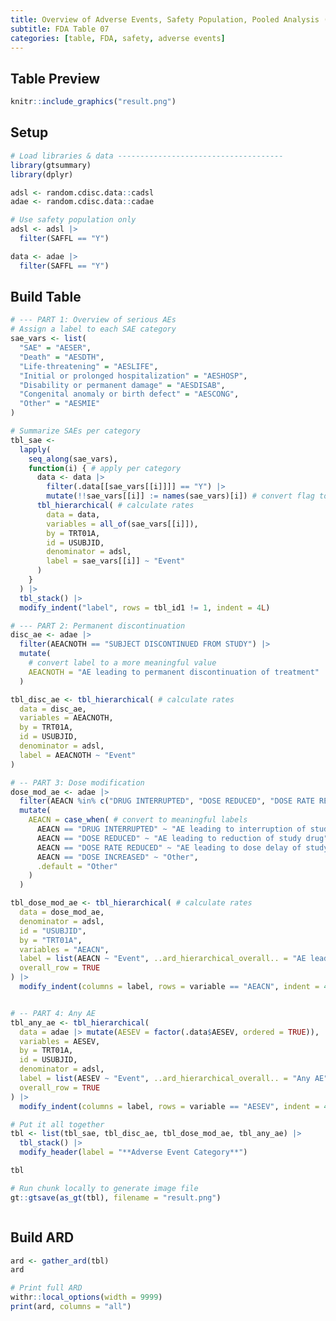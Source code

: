 ```yaml
---
title: Overview of Adverse Events, Safety Population, Pooled Analysis (or Trial X) 
subtitle: FDA Table 07
categories: [table, FDA, safety, adverse events] 
---
```


::: panel-tabset
## Table Preview

```r
knitr::include_graphics("result.png")
```

## Setup

```r
# Load libraries & data -------------------------------------
library(gtsummary)
library(dplyr)

adsl <- random.cdisc.data::cadsl
adae <- random.cdisc.data::cadae

# Use safety population only
adsl <- adsl |>
  filter(SAFFL == "Y")

data <- adae |>
  filter(SAFFL == "Y")
```



## Build Table

```r
# --- PART 1: Overview of serious AEs
# Assign a label to each SAE category
sae_vars <- list(
  "SAE" = "AESER",
  "Death" = "AESDTH",
  "Life-threatening" = "AESLIFE",
  "Initial or prolonged hospitalization" = "AESHOSP",
  "Disability or permanent damage" = "AESDISAB",
  "Congenital anomaly or birth defect" = "AESCONG",
  "Other" = "AESMIE"
)

# Summarize SAEs per category
tbl_sae <-
  lapply(
    seq_along(sae_vars),
    function(i) { # apply per category
      data <- data |>
        filter(.data[[sae_vars[[i]]]] == "Y") |>
        mutate(!!sae_vars[[i]] := names(sae_vars)[i]) # convert flag to a meaningful value
      tbl_hierarchical( # calculate rates
        data = data,
        variables = all_of(sae_vars[[i]]),
        by = TRT01A,
        id = USUBJID,
        denominator = adsl,
        label = sae_vars[[i]] ~ "Event"
      )
    }
  ) |>
  tbl_stack() |>
  modify_indent("label", rows = tbl_id1 != 1, indent = 4L)

# --- PART 2: Permanent discontinuation
disc_ae <- adae |>
  filter(AEACNOTH == "SUBJECT DISCONTINUED FROM STUDY") |>
  mutate(
    # convert label to a more meaningful value
    AEACNOTH = "AE leading to permanent discontinuation of treatment"
  )

tbl_disc_ae <- tbl_hierarchical( # calculate rates
  data = disc_ae,
  variables = AEACNOTH,
  by = TRT01A,
  id = USUBJID,
  denominator = adsl,
  label = AEACNOTH ~ "Event"
)

# -- PART 3: Dose modification
dose_mod_ae <- adae |>
  filter(AEACN %in% c("DRUG INTERRUPTED", "DOSE REDUCED", "DOSE RATE REDUCED", "DOSE INCREASED")) |>
  mutate(
    AEACN = case_when( # convert to meaningful labels
      AEACN == "DRUG INTERRUPTED" ~ "AE leading to interruption of study drug",
      AEACN == "DOSE REDUCED" ~ "AE leading to reduction of study drug",
      AEACN == "DOSE RATE REDUCED" ~ "AE leading to dose delay of study drug",
      AEACN == "DOSE INCREASED" ~ "Other",
      .default = "Other"
    )
  )

tbl_dose_mod_ae <- tbl_hierarchical( # calculate rates
  data = dose_mod_ae,
  denominator = adsl,
  id = "USUBJID",
  by = "TRT01A",
  variables = "AEACN",
  label = list(AEACN ~ "Event", ..ard_hierarchical_overall.. = "AE leading to action taken of treatment"),
  overall_row = TRUE
) |>
  modify_indent(columns = label, rows = variable == "AEACN", indent = 4L)


# -- PART 4: Any AE
tbl_any_ae <- tbl_hierarchical(
  data = adae |> mutate(AESEV = factor(.data$AESEV, ordered = TRUE)),
  variables = AESEV,
  by = TRT01A,
  id = USUBJID,
  denominator = adsl,
  label = list(AESEV ~ "Event", ..ard_hierarchical_overall.. = "Any AE"),
  overall_row = TRUE
) |>
  modify_indent(columns = label, rows = variable == "AESEV", indent = 4L)

# Put it all together
tbl <- list(tbl_sae, tbl_disc_ae, tbl_dose_mod_ae, tbl_any_ae) |>
  tbl_stack() |>
  modify_header(label = "**Adverse Event Category**")

tbl
```

```r
# Run chunk locally to generate image file
gt::gtsave(as_gt(tbl), filename = "result.png")
```

```r
```

## Build ARD

```r
ard <- gather_ard(tbl)
ard
```

```r
# Print full ARD
withr::local_options(width = 9999)
print(ard, columns = "all")
```
:::
